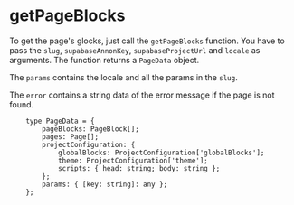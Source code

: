 # getPageBlocks
To get the page's glocks, just call the `getPageBlocks` function. You have to pass the `slug`, `supabaseAnnonKey`, `supabaseProjectUrl` and `locale` as arguments. The function returns a `PageData` object.

The `params` contains the locale and all the params in the `slug`.

The `error` contains a string data of the error message if the page is not found.

```tsx {{title: 'return type'}}
    type PageData = {
        pageBlocks: PageBlock[];
        pages: Page[];
        projectConfiguration: {
            globalBlocks: ProjectConfiguration['globalBlocks'];
            theme: ProjectConfiguration['theme'];
            scripts: { head: string; body: string };
        };
        params: { [key: string]: any };
    };
```